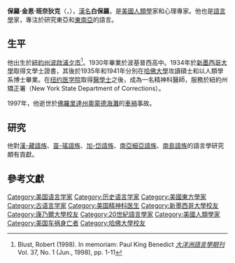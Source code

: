 {{NoteTA
|G1=PP
}}
{{Refimprove|time=2014-08-05T10:39:33+00:00}}
{{Infobox scientist
| 姓名 = 白保羅
| 原文名 = Paul King Benedict
| 出生日期 = 1912年7月5日
| 出生地 = 美國[[紐約州|紐約州]][[波啟浦夕市_(紐約州)|波啟浦夕市]]
|国籍=美国
|field=语言学}}

'''保羅·金恩·班奈狄克'''（{{lang-en|Paul King Benedict}}，{{bd|1912年|7月5日|1997年|7月21日|catIdx=Benedict, Paul}}），[[漢名|漢名]]'''白保羅'''，是[[美國|美國]][[人類學|人類學]]家和心理專家。他也是[[語言學|語言學]]家，專注於研究東亞和[[東南亞|東南亞]]的語言。

== 生平 ==
他出生於[[紐約州|紐約州]][[波啟浦夕市_(紐約州)|波啟浦夕市]]<ref name="blust">Blust, Robert (1998). In memoriam: Paul King Benedict ''[[大洋洲語言學期刊|大洋洲語言學期刊]]'' Vol. 37, No. 1 (Jun., 1998), pp. 1-11</ref>。1930年畢業於波基普西高中。1934年於[[新墨西哥大學|新墨西哥大學]]取得文學士證書，其後於1935年和1941年分別在[[哈佛大學|哈佛大學]]攻讀碩士和以人類學系博士畢業。在[[纽约医学院|纽约医学院]]取得[[醫學士|醫學士]]之後，成為一名精神科醫師，服務於紐約州矯正署（New York State Department of Corrections）。

1997年，他逝世於[[佛羅里達州|佛羅里達州]][[奧蒙德海灘_(佛羅里達州)|奧蒙德海灘]]的[[車禍|車禍]]事故。

== 研究 ==
他對[[漢-藏語族|漢-藏語族]]、[[苗-瑤語族|苗-瑤語族]]、[[加-岱語族|加-岱語族]]、[[南亞細亞語族|南亞細亞語族]]、[[南島語族|南島語族]]的語言學研究頗有貢獻。

== 參考文獻 ==
{{reflist}}

{{Authority control}}
{{DEFAULTSORT:Benedict, Paul King}}

[[Category:美国语言学家|Category:美国语言学家]]
[[Category:历史语言学家|Category:历史语言学家]]
[[Category:美國東方學家|Category:美國東方學家]]
[[Category:古语言学家|Category:古语言学家]]
[[Category:美国精神科医生|Category:美国精神科医生]]
[[Category:新墨西哥大學校友|Category:新墨西哥大學校友]]
[[Category:康乃爾大學校友|Category:康乃爾大學校友]]
[[Category:20世紀語言學家|Category:20世紀語言學家]]
[[Category:美國人類學家|Category:美國人類學家]]
[[Category:美国车祸身亡者|Category:美国车祸身亡者]]
[[Category:哈佛大學校友|Category:哈佛大學校友]]